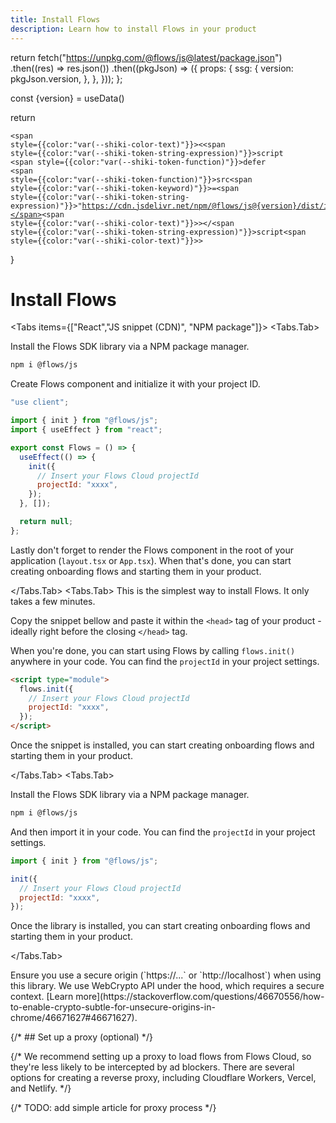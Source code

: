 ```yaml
---
title: Install Flows
description: Learn how to install Flows in your product
---
```



  return fetch("https://unpkg.com/@flows/js@latest/package.json")
    .then((res) => res.json())
    .then((pkgJson) => ({
      props: {
        ssg: {
          version: pkgJson.version,
        },
      },
    }));
};

  const {version} = useData()

return <Pre hasCopyCode data-language="html" data-theme="default"><Code><span className="line"><span style={{color:"var(--shiki-color-text)"}}>&lt;</span><span style={{color:"var(--shiki-token-string-expression)"}}>script</span> <span style={{color:"var(--shiki-token-function)"}}>defer</span> <span style={{color:"var(--shiki-token-function)"}}>src</span><span style={{color:"var(--shiki-token-keyword)"}}>=</span><span style={{color:"var(--shiki-token-string-expression)"}}>"https://cdn.jsdelivr.net/npm/@flows/js@{version}/dist/index.global.js"</span><span style={{color:"var(--shiki-color-text)"}}>&gt;&lt;/</span><span style={{color:"var(--shiki-token-string-expression)"}}>script</span><span style={{color:"var(--shiki-color-text)"}}>&gt;</span></span></Code></Pre>
}

# Install Flows

<Tabs items={["React","JS snippet (CDN)", "NPM package"]}>
<Tabs.Tab>

Install the Flows SDK library via a NPM package manager.

```sh npm2yarn
npm i @flows/js
```

Create Flows component and initialize it with your project ID.

```jsx
"use client";

import { init } from "@flows/js";
import { useEffect } from "react";

export const Flows = () => {
  useEffect(() => {
    init({
      // Insert your Flows Cloud projectId
      projectId: "xxxx",
    });
  }, []);

  return null;
};
```

Lastly don't forget to render the Flows component in the root of your application (`layout.tsx` or `App.tsx`). When that's done, you can start creating onboarding flows and starting them in your product.

</Tabs.Tab>
<Tabs.Tab>
This is the simplest way to install Flows. It only takes a few minutes.

Copy the snippet bellow and paste it within the `<head>` tag of your product - ideally right before the closing `</head>` tag.

<LatestScript />

When you're done, you can start using Flows by calling `flows.init()` anywhere in your code. You can find the `projectId` in your project settings.

```html
<script type="module">
  flows.init({
    // Insert your Flows Cloud projectId
    projectId: "xxxx",
  });
</script>
```

Once the snippet is installed, you can start creating onboarding flows and starting them in your product.

</Tabs.Tab>
<Tabs.Tab>

Install the Flows SDK library via a NPM package manager.

```sh npm2yarn
npm i @flows/js
```

And then import it in your code. You can find the `projectId` in your project settings.

```js
import { init } from "@flows/js";

init({
  // Insert your Flows Cloud projectId
  projectId: "xxxx",
});
```

Once the library is installed, you can start creating onboarding flows and starting them in your product.

</Tabs.Tab>
</Tabs>

<BetterCallout variant="warning">
  Ensure you use a secure origin (`https://...` or `http://localhost`) when using this library. We
  use WebCrypto API under the hood, which requires a secure context. [Learn
  more](https://stackoverflow.com/questions/46670556/how-to-enable-crypto-subtle-for-unsecure-origins-in-chrome/46671627#46671627).
</BetterCallout>

{/* ## Set up a proxy (optional) */}

{/* We recommend setting up a proxy to load flows from Flows Cloud, so they're less likely to be intercepted by ad blockers. There are several options for creating a reverse proxy, including Cloudflare Workers, Vercel, and Netlify. */}

{/* TODO: add simple article for proxy process */}

